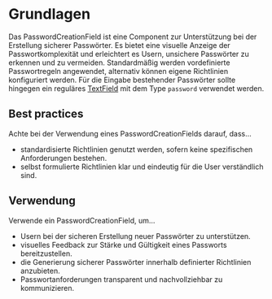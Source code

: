 # Grundlagen

Das PasswordCreationField ist eine Component zur Unterstützung bei der Erstellung sicherer Passwörter. Es bietet eine visuelle Anzeige der Passwortkomplexität und erleichtert es Usern, unsichere Passwörter zu erkennen und zu vermeiden. Standardmäßig werden vordefinierte Passwortregeln angewendet, alternativ können eigene Richtlinien konfiguriert werden. Für die Eingabe bestehender Passwörter sollte hingegen ein reguläres [TextField](/03-components/form-controls/text-field) mit dem Type `password` verwendet werden.

## Best practices

Achte bei der Verwendung eines PasswordCreationFields darauf, dass…
* standardisierte Richtlinien genutzt werden, sofern keine spezifischen Anforderungen bestehen.
* selbst formulierte Richtlinien klar und eindeutig für die User verständlich sind.

## Verwendung

Verwende ein PasswordCreationField, um…
* Usern bei der sicheren Erstellung neuer Passwörter zu unterstützen.
* visuelles Feedback zur Stärke und Gültigkeit eines Passworts bereitzustellen.
* die Generierung sicherer Passwörter innerhalb definierter Richtlinien anzubieten.
* Passwortanforderungen transparent und nachvollziehbar zu kommunizieren.
